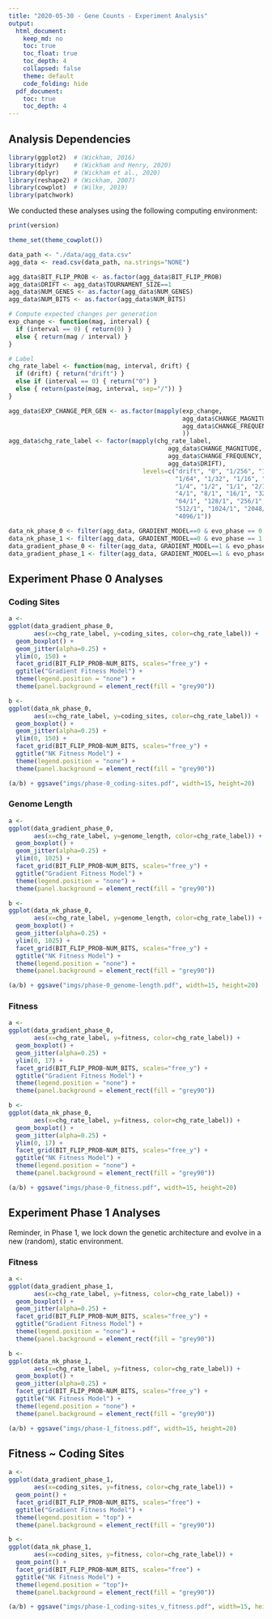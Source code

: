 ```yaml
---
title: "2020-05-30 - Gene Counts - Experiment Analysis"
output:
  html_document:
    keep_md: no
    toc: true
    toc_float: true
    toc_depth: 4
    collapsed: false
    theme: default
    code_folding: hide
  pdf_document:
    toc: true
    toc_depth: 4
---
```


## Analysis Dependencies

```r
library(ggplot2)  # (Wickham, 2016)
library(tidyr)    # (Wickham and Henry, 2020)
library(dplyr)    # (Wickham et al., 2020)
library(reshape2) # (Wickham, 2007)
library(cowplot)  # (Wilke, 2019)
library(patchwork)
```

We conducted these analyses using the following computing environment:

```r
print(version)
```

```r
theme_set(theme_cowplot())

data_path <- "./data/agg_data.csv"
agg_data <- read.csv(data_path, na.strings="NONE")

agg_data$BIT_FLIP_PROB <- as.factor(agg_data$BIT_FLIP_PROB)
agg_data$DRIFT <- agg_data$TOURNAMENT_SIZE==1
agg_data$NUM_GENES <- as.factor(agg_data$NUM_GENES)
agg_data$NUM_BITS <- as.factor(agg_data$NUM_BITS)

# Compute expected changes per generation
exp_change <- function(mag, interval) {
  if (interval == 0) { return(0) }
  else { return(mag / interval) }
}

# Label
chg_rate_label <- function(mag, interval, drift) {
  if (drift) { return("drift") }
  else if (interval == 0) { return("0") }
  else { return(paste(mag, interval, sep="/")) }
}

agg_data$EXP_CHANGE_PER_GEN <- as.factor(mapply(exp_change, 
                                                agg_data$CHANGE_MAGNITUDE,
                                                agg_data$CHANGE_FREQUENCY
                                                ))
agg_data$chg_rate_label <- factor(mapply(chg_rate_label, 
                                            agg_data$CHANGE_MAGNITUDE,
                                            agg_data$CHANGE_FREQUENCY,
                                            agg_data$DRIFT),
                                     levels=c("drift", "0", "1/256", "1/128",
                                              "1/64", "1/32", "1/16", "1/8",
                                              "1/4", "1/2", "1/1", "2/1", 
                                              "4/1", "8/1", "16/1", "32/1",
                                              "64/1", "128/1", "256/1", 
                                              "512/1", "1024/1", "2048/1",
                                              "4096/1"))

data_nk_phase_0 <- filter(agg_data, GRADIENT_MODEL==0 & evo_phase == 0 & update==50000)
data_nk_phase_1 <- filter(agg_data, GRADIENT_MODEL==0 & evo_phase == 1 & update==60000)
data_gradient_phase_0 <- filter(agg_data, GRADIENT_MODEL==1 & evo_phase == 0 & update==50000)
data_gradient_phase_1 <- filter(agg_data, GRADIENT_MODEL==1 & evo_phase == 1 & update==60000)
```

## Experiment Phase 0 Analyses

### Coding Sites

```r
a <-
ggplot(data_gradient_phase_0, 
       aes(x=chg_rate_label, y=coding_sites, color=chg_rate_label)) +
  geom_boxplot() +
  geom_jitter(alpha=0.25) +
  ylim(0, 150) +
  facet_grid(BIT_FLIP_PROB~NUM_BITS, scales="free_y") +
  ggtitle("Gradient Fitness Model") +
  theme(legend.position = "none") +
  theme(panel.background = element_rect(fill = "grey90"))

b <-
ggplot(data_nk_phase_0, 
       aes(x=chg_rate_label, y=coding_sites, color=chg_rate_label)) +
  geom_boxplot() +
  geom_jitter(alpha=0.25) +
  ylim(0, 150) +
  facet_grid(BIT_FLIP_PROB~NUM_BITS, scales="free_y") +
  ggtitle("NK Fitness Model") +
  theme(legend.position = "none") +
  theme(panel.background = element_rect(fill = "grey90"))

(a/b) + ggsave("imgs/phase-0_coding-sites.pdf", width=15, height=20)
```

### Genome Length

```r
a <-
ggplot(data_gradient_phase_0, 
       aes(x=chg_rate_label, y=genome_length, color=chg_rate_label)) +
  geom_boxplot() +
  geom_jitter(alpha=0.25) +
  ylim(0, 1025) +
  facet_grid(BIT_FLIP_PROB~NUM_BITS, scales="free_y") +
  ggtitle("Gradient Fitness Model") +
  theme(legend.position = "none") +
  theme(panel.background = element_rect(fill = "grey90"))

b <-
ggplot(data_nk_phase_0, 
       aes(x=chg_rate_label, y=genome_length, color=chg_rate_label)) +
  geom_boxplot() +
  geom_jitter(alpha=0.25) +
  ylim(0, 1025) +
  facet_grid(BIT_FLIP_PROB~NUM_BITS, scales="free_y") +
  ggtitle("NK Fitness Model") +
  theme(legend.position = "none") +
  theme(panel.background = element_rect(fill = "grey90"))

(a/b) + ggsave("imgs/phase-0_genome-length.pdf", width=15, height=20)
```

### Fitness

```r
a <-
ggplot(data_gradient_phase_0, 
       aes(x=chg_rate_label, y=fitness, color=chg_rate_label)) +
  geom_boxplot() +
  geom_jitter(alpha=0.25) +
  ylim(0, 17) +
  facet_grid(BIT_FLIP_PROB~NUM_BITS, scales="free_y") +
  ggtitle("Gradient Fitness Model") +
  theme(legend.position = "none") +
  theme(panel.background = element_rect(fill = "grey90"))

b <-
ggplot(data_nk_phase_0, 
       aes(x=chg_rate_label, y=fitness, color=chg_rate_label)) +
  geom_boxplot() +
  geom_jitter(alpha=0.25) +
  ylim(0, 17) +
  facet_grid(BIT_FLIP_PROB~NUM_BITS, scales="free_y") +
  ggtitle("NK Fitness Model") +
  theme(legend.position = "none") +
  theme(panel.background = element_rect(fill = "grey90"))

(a/b) + ggsave("imgs/phase-0_fitness.pdf", width=15, height=20)
```

## Experiment Phase 1 Analyses

Reminder, in Phase 1, we lock down the genetic architecture and evolve in a new (random), static environment.

### Fitness 

```r
a <-
ggplot(data_gradient_phase_1, 
       aes(x=chg_rate_label, y=fitness, color=chg_rate_label)) +
  geom_boxplot() +
  geom_jitter(alpha=0.25) +
  facet_grid(BIT_FLIP_PROB~NUM_BITS, scales="free_y") +
  ggtitle("Gradient Fitness Model") +
  theme(legend.position = "none") +
  theme(panel.background = element_rect(fill = "grey90"))

b <-
ggplot(data_nk_phase_1, 
       aes(x=chg_rate_label, y=fitness, color=chg_rate_label)) +
  geom_boxplot() +
  geom_jitter(alpha=0.25) +
  facet_grid(BIT_FLIP_PROB~NUM_BITS, scales="free_y") +
  ggtitle("NK Fitness Model") +
  theme(legend.position = "none") +
  theme(panel.background = element_rect(fill = "grey90"))

(a/b) + ggsave("imgs/phase-1_fitness.pdf", width=15, height=20)
```

## Fitness ~ Coding Sites

```r
a <-
ggplot(data_gradient_phase_1, 
       aes(x=coding_sites, y=fitness, color=chg_rate_label)) +
  geom_point() +
  facet_grid(BIT_FLIP_PROB~NUM_BITS, scales="free") +
  ggtitle("Gradient Fitness Model") +
  theme(legend.position = "top") +
  theme(panel.background = element_rect(fill = "grey90"))

b <-
ggplot(data_nk_phase_1, 
       aes(x=coding_sites, y=fitness, color=chg_rate_label)) +
  geom_point() +
  facet_grid(BIT_FLIP_PROB~NUM_BITS, scales="free") +
  ggtitle("NK Fitness Model") +
  theme(legend.position = "top")+
  theme(panel.background = element_rect(fill = "grey90"))

(a/b) + ggsave("imgs/phase-1_coding-sites_v_fitness.pdf", width=15, height=20)
```